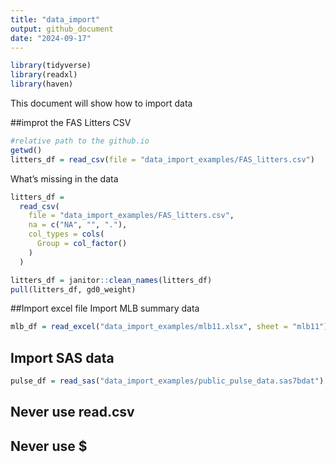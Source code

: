 ```yaml
---
title: "data_import"
output: github_document
date: "2024-09-17"
---
```


```r
library(tidyverse)
library(readxl)
library(haven)
```

This document will show how to import data

##improt the FAS Litters CSV
```r
#relative path to the github.io
getwd()
litters_df = read_csv(file = "data_import_examples/FAS_litters.csv")
```
What's missing in the data

```r
litters_df =
  read_csv(
    file = "data_import_examples/FAS_litters.csv",
    na = c("NA", "", "."),
    col_types = cols(
      Group = col_factor()
    )
  )

litters_df = janitor::clean_names(litters_df)
pull(litters_df, gd0_weight)
```

##Import excel file
Import MLB summary data
```r
mlb_df = read_excel("data_import_examples/mlb11.xlsx", sheet = "mlb11")
```

## Import SAS data
```r
pulse_df = read_sas("data_import_examples/public_pulse_data.sas7bdat")
```

## Never use read.csv
## Never use $
